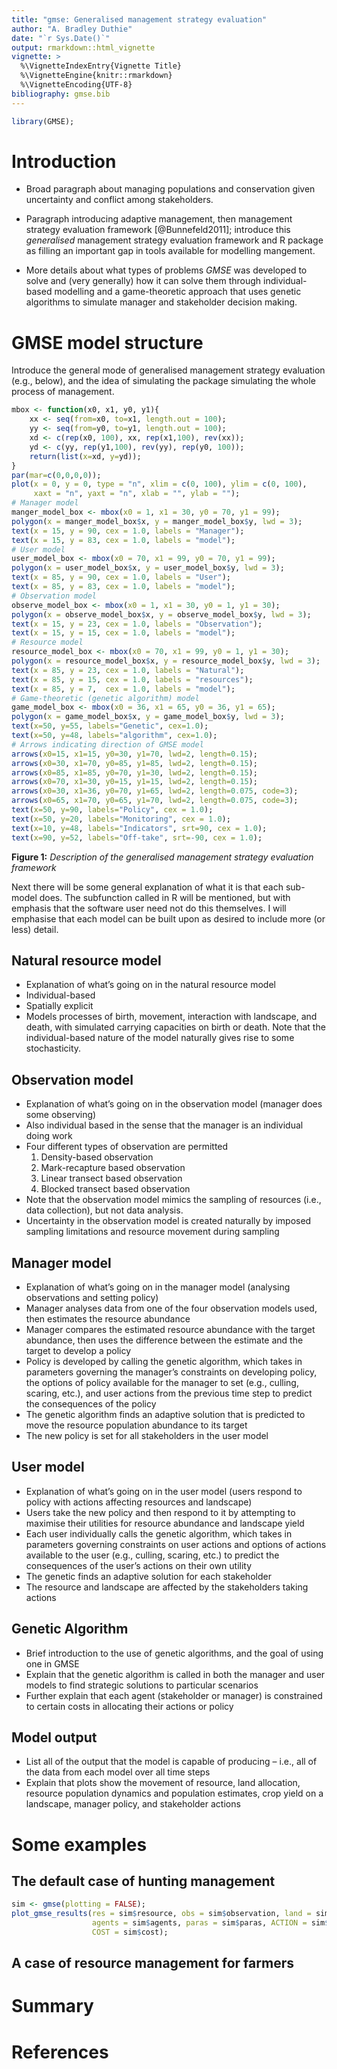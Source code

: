```yaml
---
title: "gmse: Generalised management strategy evaluation"
author: "A. Bradley Duthie"
date: "`r Sys.Date()`"
output: rmarkdown::html_vignette
vignette: >
  %\VignetteIndexEntry{Vignette Title}
  %\VignetteEngine{knitr::rmarkdown}
  %\VignetteEncoding{UTF-8}
bibliography: gmse.bib
---
```


```r
library(GMSE);
```

# Introduction

- Broad paragraph about managing populations and conservation given uncertainty and conflict among stakeholders.

- Paragraph introducing adaptive management, then management strategy evaluation framework [@Bunnefeld2011]; introduce this *generalised* management strategy evaluation framework and R package as filling an important gap in tools available for modelling mangement.

- More details about what types of problems *GMSE* was developed to solve and (very generally) how it can solve them through individual-based modelling and a game-theoretic approach that uses genetic algorithms to simulate manager and stakeholder decision making.

# GMSE model structure

Introduce the general mode of generalised management strategy evaluation (e.g., below), and the idea of simulating the package simulating the whole process of management.

```r
mbox <- function(x0, x1, y0, y1){
    xx <- seq(from=x0, to=x1, length.out = 100);
    yy <- seq(from=y0, to=y1, length.out = 100);
    xd <- c(rep(x0, 100), xx, rep(x1,100), rev(xx));
    yd <- c(yy, rep(y1,100), rev(yy), rep(y0, 100));
    return(list(x=xd, y=yd));
}
par(mar=c(0,0,0,0));
plot(x = 0, y = 0, type = "n", xlim = c(0, 100), ylim = c(0, 100), 
     xaxt = "n", yaxt = "n", xlab = "", ylab = "");
# Manager model 
manger_model_box <- mbox(x0 = 1, x1 = 30, y0 = 70, y1 = 99);
polygon(x = manger_model_box$x, y = manger_model_box$y, lwd = 3);
text(x = 15, y = 90, cex = 1.0, labels = "Manager");
text(x = 15, y = 83, cex = 1.0, labels = "model");
# User model
user_model_box <- mbox(x0 = 70, x1 = 99, y0 = 70, y1 = 99);
polygon(x = user_model_box$x, y = user_model_box$y, lwd = 3);
text(x = 85, y = 90, cex = 1.0, labels = "User");
text(x = 85, y = 83, cex = 1.0, labels = "model");
# Observation model
observe_model_box <- mbox(x0 = 1, x1 = 30, y0 = 1, y1 = 30);
polygon(x = observe_model_box$x, y = observe_model_box$y, lwd = 3);
text(x = 15, y = 23, cex = 1.0, labels = "Observation");
text(x = 15, y = 15, cex = 1.0, labels = "model");
# Resource model
resource_model_box <- mbox(x0 = 70, x1 = 99, y0 = 1, y1 = 30);
polygon(x = resource_model_box$x, y = resource_model_box$y, lwd = 3);
text(x = 85, y = 23, cex = 1.0, labels = "Natural");
text(x = 85, y = 15, cex = 1.0, labels = "resources");
text(x = 85, y = 7,  cex = 1.0, labels = "model");
# Game-theoretic (genetic algorithm) model
game_model_box <- mbox(x0 = 36, x1 = 65, y0 = 36, y1 = 65);
polygon(x = game_model_box$x, y = game_model_box$y, lwd = 3);
text(x=50, y=55, labels="Genetic", cex=1.0);
text(x=50, y=48, labels="algorithm", cex=1.0);
# Arrows indicating direction of GMSE model
arrows(x0=15, x1=15, y0=30, y1=70, lwd=2, length=0.15);
arrows(x0=30, x1=70, y0=85, y1=85, lwd=2, length=0.15);
arrows(x0=85, x1=85, y0=70, y1=30, lwd=2, length=0.15);
arrows(x0=70, x1=30, y0=15, y1=15, lwd=2, length=0.15);
arrows(x0=30, x1=36, y0=70, y1=65, lwd=2, length=0.075, code=3);
arrows(x0=65, x1=70, y0=65, y1=70, lwd=2, length=0.075, code=3);
text(x=50, y=90, labels="Policy", cex = 1.0);
text(x=50, y=20, labels="Monitoring", cex = 1.0);
text(x=10, y=48, labels="Indicators", srt=90, cex = 1.0);
text(x=90, y=52, labels="Off-take", srt=-90, cex = 1.0);
```

**Figure 1:** *Description of the generalised management strategy evaluation framework*

Next there will be some general explanation of what it is that each sub-model does. The subfunction called in R will be mentioned, but with emphasis that the software user need not do this themselves. I will emphasise that each model can be built upon as desired to include more (or less) detail.

## Natural resource model

- Explanation of what's going on in the natural resource model
- Individual-based
- Spatially explicit
- Models processes of birth, movement, interaction with landscape, and death, with simulated carrying capacities on birth or death. Note that the individual-based nature of the model naturally gives rise to some stochasticity.

## Observation model

- Explanation of what's going on in the observation model (manager does some observing)
- Also individual based in the sense that the manager is an individual doing work
- Four different types of observation are permitted
    1. Density-based observation
    2. Mark-recapture based observation
    3. Linear transect based observation
    4. Blocked transect based observation
- Note that the observation model mimics the sampling of resources (i.e., data collection), but not data analysis.
- Uncertainty in the observation model is created naturally by imposed sampling limitations and resource movement during sampling

## Manager model

- Explanation of what's going on in the manager model (analysing observations and setting policy)
- Manager analyses data from one of the four observation models used, then estimates the resource abundance
- Manager compares the estimated resource abundance with the target abundance, then uses the difference between the estimate and the target to develop a policy
- Policy is developed by calling the genetic algorithm, which takes in parameters governing the manager's constraints on developing policy, the options of policy available for the manager to set (e.g., culling, scaring, etc.), and user actions from the previous time step to predict the consequences of the policy
- The genetic algorithm finds an adaptive solution that is predicted to move the resource population abundance to its target
- The new policy is set for all stakeholders in the user model

## User model

- Explanation of what's going on in the user model (users respond to policy with actions affecting resources and landscape)
- Users take the new policy and then respond to it by attempting to maximise their utilities for resource abundance and landscape yield
- Each user individually calls the genetic algorithm, which takes in parameters governing constraints on user actions and options of actions available to the user (e.g., culling, scaring, etc.) to predict the consequences of the user's actions on their own utility
- The genetic finds an adaptive solution for each stakeholder
- The resource and landscape are affected by the stakeholders taking actions

## Genetic Algorithm

- Brief introduction to the use of genetic algorithms, and the goal of using one in GMSE
- Explain that the genetic algorithm is called in both the manager and user models to find strategic solutions to particular scenarios
- Further explain that each agent (stakeholder or manager) is constrained to certain costs in allocating their actions or policy

## Model output

- List all of the output that the model is capable of producing -- i.e., all of the data from each model over all time steps
- Explain that plots show the movement of resource, land allocation, resource population dynamics and population estimates, crop yield on a landscape, manager policy, and stakeholder actions

# Some examples

## The default case of hunting management

```r
sim <- gmse(plotting = FALSE);
plot_gmse_results(res = sim$resource, obs = sim$observation, land = sim$land, 
                  agents = sim$agents, paras = sim$paras, ACTION = sim$action, 
                  COST = sim$cost);
```

## A case of resource management for farmers

# Summary

# References



